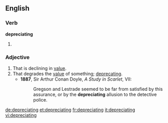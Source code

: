 
==English==

===Verb===
'''depreciating'''

# {{present participle of|[[depreciate]]}}

===Adjective===
{{en-adj}}

# That is declining in [[value]].
# That degrades the [[value]] of something; [[deprecating]].
#*'''1887''', Sir Arthur Conan Doyle, ''A Study in Scarlet'', VII:
#*:Gregson and Lestrade seemed to be far from satisfied by this assurance, or by the '''depreciating''' allusion to the detective police.

[[de:depreciating]]
[[et:depreciating]]
[[fr:depreciating]]
[[it:depreciating]]
[[vi:depreciating]]